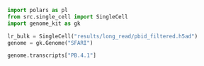 
```python
import polars as pl
from src.single_cell import SingleCell
import genome_kit as gk
```


```python
lr_bulk = SingleCell("results/long_read/pbid_filtered.h5ad")
genome = gk.Genome("SFARI")
```


```python
genome.transcripts["PB.4.1"]
```